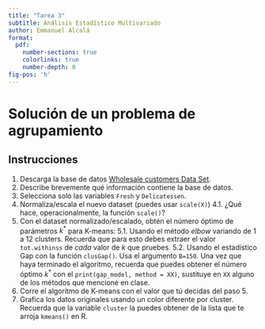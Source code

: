 ```yaml
---
title: "Tarea 3"
subtitle: Análisis Estadístico Multivariado
author: Emmanuel Alcalá
format:
  pdf:
    number-sections: true
    colorlinks: true
    number-depth: 0
fig-pos: 'h'
---
```


# Solución de un problema de agrupamiento

## Instrucciones

1. Descarga la base de datos [Wholesale customers Data Set](https://archive.ics.uci.edu/ml/datasets/Wholesale+customers).
2. Describe brevemente qué información contiene la base de datos.
3. Selecciona solo las variables `Fresh` y `Delicatessen`.
4. Normaliza/escala el nuevo dataset (puedes usar `scale(X)`)
  4.1. ¿Qué hace, operacionalmente, la función `scale()`?
5. Con el dataset normalizado/escalado, obtén el número óptimo de parámetros $k^*$ para K-means:
  5.1. Usando el método *elbow* variando de 1 a 12 clusters. Recuerda que para esto debes extraer el valor `tot.withinss` de *cada* valor de $k$ que pruebes.
  5.2. Usando el estadístico Gap con la función `clusGap()`. Usa el argumento `B=150`. Una vez que haya terminado el algoritmo, recuerda que puedes obtener el número óptimo $k^*$ con el `print(gap_model, method = XX)`, sustituye en `XX` alguno de los métodos que mencioné en clase.
6. Corre el algoritmo de K-means con el valor que tú decidas del paso 5.
7. Grafica los datos originales usando un color diferente por cluster. Recuerda que la variable `cluster` la puedes obtener de la lista que te arroja `kmeans()` en R. 